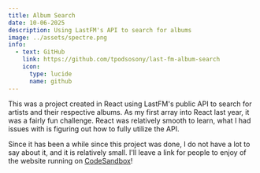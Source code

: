```yaml
---
title: Album Search
date: 10-06-2025
description: Using LastFM's API to search for albums
image: ../assets/spectre.png
info:
  - text: GitHub
    link: https://github.com/tpodsosony/last-fm-album-search
    icon:
      type: lucide
      name: github
---
```


This was a project created in React using LastFM's public API to search for artists and their respective albums. As my first array into React last year, it was a fairly fun challenge.
React was relatively smooth to learn, what I had issues with is figuring out how to fully utilize the API. 

Since it has been a while since this project was done, I do not have a lot to say about it, and it is relatively small. I'll leave a link for people to enjoy of the website running on 
[CodeSandbox](https://mmrlkn.csb.app/)!